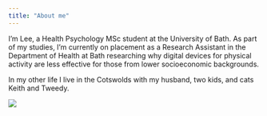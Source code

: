 ```yaml
---
title: "About me"
---
```


I'm Lee, a Health Psychology MSc student at the University of Bath. As part of my studies, I'm currently on placement as a Research Assistant in the Department of Health at Bath researching why digital devices for physical activity are less effective for those from lower socioeconomic backgrounds.

In my other life I live in the Cotswolds with my husband, two kids, and cats Keith and Tweedy.

![](images/emily-morter-8xAA0f9yQnE-unsplash.jpg)
